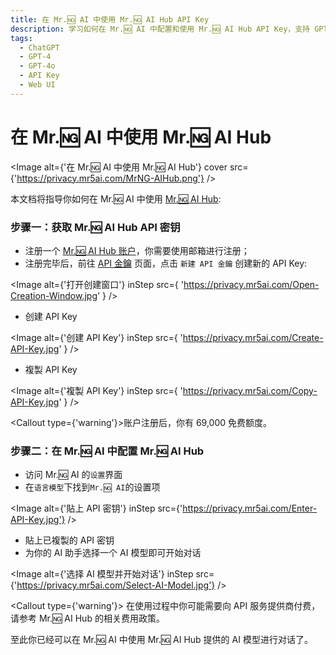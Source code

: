 ```yaml
---
title: 在 Mr.🆖 AI 中使用 Mr.🆖 AI Hub API Key
description: 学习如何在 Mr.🆖 AI 中配置和使用 Mr.🆖 AI Hub API Key，支持 GPT-4o / GPT-4-turbo / GPT-4-vision
tags:
  - ChatGPT
  - GPT-4
  - GPT-4o
  - API Key
  - Web UI
---
```


# 在 Mr.🆖 AI 中使用 Mr.🆖 AI Hub

<Image
  alt={'在 Mr.🆖 AI 中使用 Mr.🆖 AI Hub'}
  cover
  src={'https://privacy.mr5ai.com/MrNG-AIHub.png'}
/>

本文档将指导你如何在 Mr.🆖 AI 中使用 [Mr.🆖 AI Hub](https://api.mr5ai.com/):

<Steps>

### 步骤一：获取 Mr.🆖 AI Hub API 密钥

- 注册一个 [Mr.🆖 AI Hub 账户](https://api.mr5ai.com/register)，你需要使用邮箱进行注册；
- 注册完毕后，前往 [API 金鑰](https://api.mr5ai.com/panel/token) 页面，点击 `新建 API 金鑰` 创建新的 API Key:

<Image
  alt={'打开创建窗口'}
  inStep
  src={
    'https://privacy.mr5ai.com/Open-Creation-Window.jpg'
  }
/>

- 创建 API Key

<Image
  alt={'创建 API Key'}
  inStep
  src={
    'https://privacy.mr5ai.com/Create-API-Key.jpg'
  }
/>

- 複製 API Key

<Image
  alt={'複製 API Key'}
  inStep
  src={
    'https://privacy.mr5ai.com/Copy-API-Key.jpg'
  }
/>

<Callout type={'warning'}>账户注册后，你有 69,000 免费额度。</Callout>

### 步骤二：在 Mr.🆖 AI 中配置 Mr.🆖 AI Hub

- 访问 Mr.🆖 AI 的`设置`界面
- 在`语言模型`下找到`Mr.🆖 AI`的设置项

<Image
  alt={'貼上 API 密钥'}
  inStep
  src={'https://privacy.mr5ai.com/Enter-API-Key.jpg'}
/>

- 貼上已複製的 API 密钥
- 为你的 AI 助手选择一个 AI 模型即可开始对话

<Image
  alt={'选择 AI 模型并开始对话'}
  inStep
  src={'https://privacy.mr5ai.com/Select-AI-Model.jpg'}
/>

<Callout type={'warning'}>
  在使用过程中你可能需要向 API 服务提供商付费，请参考 Mr.🆖 AI Hub 的相关费用政策。
</Callout>

</Steps>

至此你已经可以在 Mr.🆖 AI 中使用 Mr.🆖 AI Hub 提供的 AI 模型进行对话了。
